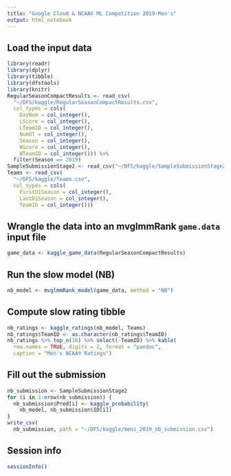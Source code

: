 ```yaml
---
title: "Google Cloud & NCAA® ML Competition 2019-Men's"
output: html_notebook
---
```


## Load the input data
```r
library(readr)
library(dplyr)
library(tibble)
library(dfstools)
library(knitr)
RegularSeasonCompactResults <- read_csv(
  "~/DFS/kaggle/RegularSeasonCompactResults.csv",
  col_types = cols(
    DayNum = col_integer(), 
    LScore = col_integer(), 
    LTeamID = col_integer(),
    NumOT = col_integer(), 
    Season = col_integer(),
    WScore = col_integer(), 
    WTeamID = col_integer())) %>% 
  filter(Season == 2019)
SampleSubmissionStage2 <- read_csv("~/DFS/kaggle/SampleSubmissionStage2.csv")
Teams <- read_csv(
  "~/DFS/kaggle/Teams.csv",
  col_types = cols(
    FirstD1Season = col_integer(),
    LastD1Season = col_integer(), 
    TeamID = col_integer()))

```

## Wrangle the data into an mvglmmRank `game.data` input file
```r
game_data <- kaggle_game_data(RegularSeasonCompactResults)

```

## Run the slow model (NB)
```r
nb_model <- mvglmmRank_model(game_data, method = "NB")

```

## Compute slow rating tibble
```r
nb_ratings <- kaggle_ratings(nb_model, Teams)
nb_ratings$TeamID <- as.character(nb_ratings$TeamID)
nb_ratings %>% top_n(16) %>% select(-TeamID) %>% kable(
  row.names = TRUE, digits = 2, format = "pandoc", 
  caption = "Men's NCAA® Ratings")

```

## Fill out the submission
```r
nb_submission <- SampleSubmissionStage2
for (i in 1:nrow(nb_submission)) {
  nb_submission$Pred[i] <- kaggle_probability(
    nb_model, nb_submission$ID[i])
}
write_csv(
  nb_submission, path = "~/DFS/kaggle/mens_2019_nb_submission.csv")

```

## Session info
```r
sessionInfo()
```
